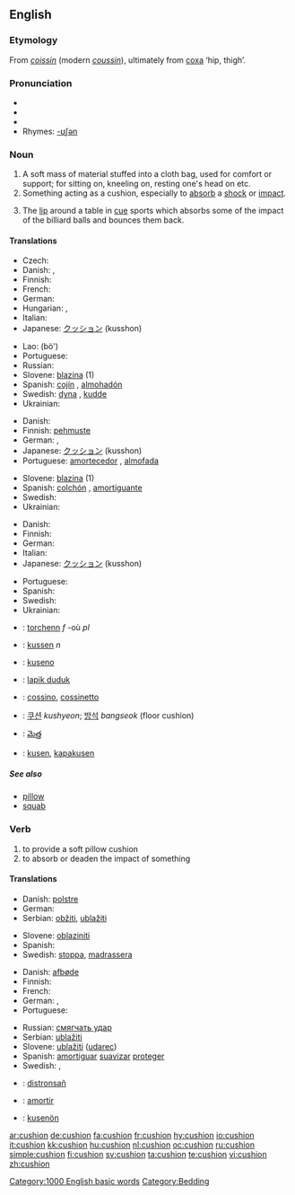 {{wikipedia}}
==English==

===Etymology===
From {{OF.}} ''[[coissin]]'' (modern ''[[coussin]]''), ultimately from {{L.}} [[coxa]] ‘hip, thigh’.

===Pronunciation===
* {{IPA|/ˈkʊʃən/}}
* {{SAMPA|/"kUS=@n/}}
* {{audio|en-us-cushion.ogg|Audio (US)}}
* Rhymes: [[Rhymes:English:-ʊʃən|-ʊʃən]]

===Noun===
{{en-noun}}

# A soft mass of material stuffed into a cloth bag, used for comfort or support; for sitting on, kneeling on, resting one's head on etc.
# Something acting as a cushion, especially to [[absorb]] a [[shock]] or [[impact]].
# {{context|sports|billiards|snooker|pool}} The [[lip]] around a table in [[cue]] sports which absorbs some of the impact of the billiard balls and bounces them back.

====Translations====
{{trans-top|soft material in cloth bag}}
* Czech: {{t-|cs|polštář|m}}
* Danish: {{t+|da|pude|c}}, {{t-|da|hynde|c}}
* Finnish: {{t+|fi|tyyny}}
* French: {{t+|fr|coussin|m}}
* German: {{t+|de|Kissen|n}}
* Hungarian: {{t+|hu|párna}}, {{t|hu|vánkos}}
* Italian: {{t+|it|cuscino|m}}
* Japanese: [[クッション]] (kusshon)
{{trans-mid}}
* Lao: {{Laoo|[[ເບາະ]]}} (bö')
* Portuguese: {{t+|pt|almofada|f}}
* Russian: {{t+|ru|подушка|f|sc=Cyrl}}
* Slovene: [[blazina]] {{f}} (1)
* Spanish: [[cojín]] {{m}}, [[almohadón]] {{m}}
* Swedish: [[dyna]] {{c}}, [[kudde]] {{c}}
* Ukrainian: {{t-|uk|подушка|f|tr=podúška|sc=Cyrl|xs=Ukrainian}}
{{trans-bottom}}

{{trans-top|absorbent or protective item}}
* Danish: {{t-|da|bande|c}}
* Finnish: [[pehmuste]]
* German: {{t+|de|Puffer|n}}, {{t-|de|Polster|n}}
* Japanese: [[クッション]] (kusshon)
* Portuguese: [[amortecedor]] {{m}}, [[almofada]] {{f}}
{{trans-mid}}
* Slovene: [[blazina]] {{f}} (1)
* Spanish: [[colchón]] {{m}}, [[amortiguante]] {{m}}
* Swedish: {{t+|sv|kudde|c}}
* Ukrainian: {{t|uk|буфер|m|tr=búfer|sc=Cyrl|xs=Ukrainian}}
{{trans-bottom}}

{{trans-top|in cue sports}}
* Danish: {{t-|da|bande|c}}
* Finnish: {{t+|fi|valli}}
* German: {{t+|de|Bande|f}}
* Italian: {{t+|it|sponda|f}}
* Japanese: [[クッション]] (kusshon)
{{trans-mid}}
* Portuguese: {{t+|pt|tabela|f}}
* Spanish: {{t-|es|banda|f}}
* Swedish: {{t-|sv|vall|c}}
* Ukrainian: {{t-|uk|борт|m|tr=bort|sc=Cyrl|xs=Ukrainian}}
{{trans-bottom}}

{{checktrans-top}}
* {{ttbc|Breton}}: [[torchenn]] ''f'' -où ''pl''
* {{ttbc|Dutch}}: [[kussen]] ''n''
* {{ttbc|Esperanto}}: [[kuseno]]
* {{ttbc|Indonesian}}: [[lapik duduk]]
{{checktrans-mid}}
* {{ttbc|Interlingua}}: [[cossino]], [[cossinetto]]
* {{ttbc|Korean}}: [[쿠션]] ''kushyeon''; [[방석]] ''bangseok'' (floor cushion)
* {{ttbc|Telugu}}: [[మెత్త]]
* {{ttbc|Volapük}}: [[kusen]], [[kapakusen]]
{{checktrans-bottom}}

=====See also=====
* [[pillow]]
* [[squab]]

===Verb===
{{en-verb}}

# to provide a soft pillow cushion
# to absorb or deaden the impact of something

====Translations====
{{trans-top|provide cushion}}
* Danish: [[polstre]]
* German: {{t+|de|polstern}}
* Serbian: [[obžiti]], [[ublažiti]]
{{trans-mid}}
* Slovene: [[oblaziniti]]
* Spanish: {{t+|es|amortiguar}}
* Swedish: [[stoppa]], [[madrassera]]
{{trans-bottom}}

{{trans-top|absorb impact}}
* Danish: [[afbøde]]
* Finnish: {{t-|fi|pehmentää}}
* French: {{t+|fr|amortir}}
* German: {{t+|de|abdämpfen}}, {{t+|de|abfedern}}
* Portuguese: {{t+|pt|amortecer}}
{{trans-mid}}
* Russian: [[смягчать удар]]
* Serbian: [[ublažiti]]
* Slovene: [[ublažiti]] ([[udarec]])
* Spanish: [[amortiguar]] [[suavizar]] [[proteger]]
* Swedish: {{t+|sv|dämpa}}, {{t+|sv|mildra}}
{{trans-bottom}}

{{checktrans-top}}
* {{ttbc|Breton}}: [[distronsañ]]
* {{ttbc|Interlingua}}: [[amortir]]
* {{ttbc|Volapük}}: [[kusenön]]
{{checktrans-bottom}}

[[Category:1000 English basic words]]
[[Category:Bedding]]

[[ar:cushion]]
[[de:cushion]]
[[fa:cushion]]
[[fr:cushion]]
[[hy:cushion]]
[[io:cushion]]
[[it:cushion]]
[[kk:cushion]]
[[hu:cushion]]
[[nl:cushion]]
[[oc:cushion]]
[[ru:cushion]]
[[simple:cushion]]
[[fi:cushion]]
[[sv:cushion]]
[[ta:cushion]]
[[te:cushion]]
[[vi:cushion]]
[[zh:cushion]]